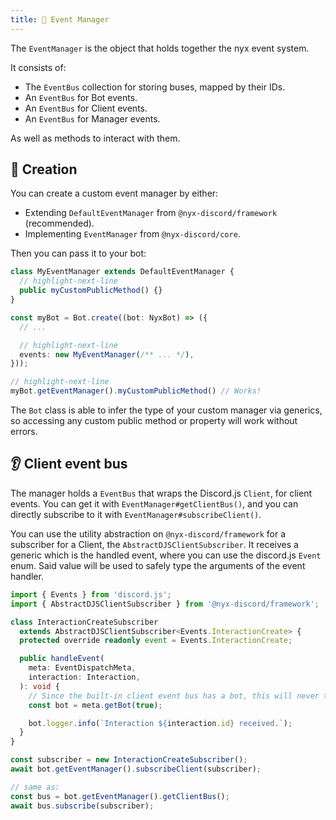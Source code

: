 ```yaml
---
title: 💼 Event Manager
---
```


The `EventManager` is the object that holds together the nyx event system.

It consists of:

* The `EventBus` collection for storing buses, mapped by their IDs.
* An `EventBus` for Bot events.
* An `EventBus` for Client events.
* An `EventBus` for Manager events.

As well as methods to interact with them.

## 👷 Creation

You can create a custom event manager by either:

* Extending `DefaultEventManager` from `@nyx-discord/framework` (recommended).
* Implementing `EventManager` from `@nyx-discord/core`.

Then you can pass it to your bot:

```ts
class MyEventManager extends DefaultEventManager {
  // highlight-next-line
  public myCustomPublicMethod() {}
}

const myBot = Bot.create((bot: NyxBot) => ({
  // ...

  // highlight-next-line
  events: new MyEventManager(/** ... */),
}));

// highlight-next-line
myBot.getEventManager().myCustomPublicMethod() // Works!
```

The `Bot` class is able to infer the type of your custom manager via generics, so accessing any custom public method or
property will work without errors.

## 👂 Client event bus

The manager holds a `EventBus` that wraps the Discord.js `Client`, for client events. You can get it with
`EventManager#getClientBus()`, and you can directly subscribe to it with `EventManager#subscribeClient()`.

You can use the utility abstraction on `@nyx-discord/framework` for a subscriber for a Client,
the `AbstractDJSClientSubscriber`. It receives a generic which is the handled event, where you can use the
discord.js `Event` enum. Said value will be used to safely type the arguments of the event handler.

```ts
import { Events } from 'discord.js';
import { AbstractDJSClientSubscriber } from '@nyx-discord/framework';

class InteractionCreateSubscriber
  extends AbstractDJSClientSubscriber<Events.InteractionCreate> {
  protected override readonly event = Events.InteractionCreate;

  public handleEvent(
    meta: EventDispatchMeta,
    interaction: Interaction,
  ): void {
    // Since the built-in client event bus has a bot, this will never throw an error.
    const bot = meta.getBot(true);

    bot.logger.info(`Interaction ${interaction.id} received.`);
  }
}

const subscriber = new InteractionCreateSubscriber();
await bot.getEventManager().subscribeClient(subscriber);

// same as:
const bus = bot.getEventManager().getClientBus();
await bus.subscribe(subscriber);
```
